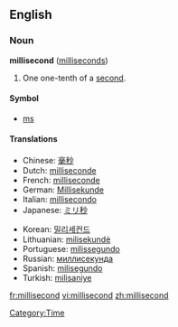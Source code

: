 ==English==

===Noun===
'''millisecond''' ([[milliseconds]])

# One one-tenth of a [[second]].

====Symbol====
*[[ms]]

====Translations====
{{top}}
*Chinese: [[毫秒]]
*Dutch: [[milliseconde]] {{m}}
*French: [[milliseconde]] {{f}}
*German: [[Millisekunde]] {{f}}
*Italian: [[millisecondo]] {{m}}
*Japanese: [[ミリ秒]]
{{mid}}
*Korean: [[밀리세컨드]]
*Lithuanian: [[milisekundė]] {{f}}
*Portuguese: [[milissegundo]] {{m}}
*Russian: [[миллисекунда]] {{f}}
*Spanish: [[milisegundo]] {{m}}
*Turkish: [[milisaniye]]
{{bottom}}

[[Category:Time]]

[[fr:millisecond]]
[[vi:millisecond]]
[[zh:millisecond]]